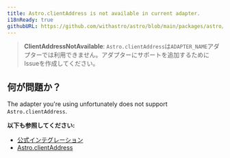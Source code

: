 ```yaml
---
title: Astro.clientAddress is not available in current adapter.
i18nReady: true
githubURL: https://github.com/withastro/astro/blob/main/packages/astro/src/core/errors/errors-data.ts
---
```


> **ClientAddressNotAvailable**: `Astro.clientAddress`は`ADAPTER_NAME`アダプターでは利用できません。アダプターにサポートを追加するためにIssueを作成してください。

## 何が問題か？
The adapter you're using unfortunately does not support `Astro.clientAddress`.

**以下も参照してください:**
-  [公式インテグレーション](/ja/guides/integrations-guide/#公式インテグレーション)
-  [Astro.clientAddress](/ja/reference/api-reference/#astroclientaddress)


